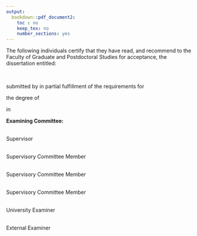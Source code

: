 ```yaml
---
output:
  bookdown::pdf_document2:
    toc : no
    keep_tex: no
    number_sections: yes
---
```


\doublespacing

The following individuals certify that they have read, and recommend to the Faculty of Graduate
and Postdoctoral Studies for acceptance, the dissertation entitled:

\vspace{5mm}

\noindent\underline{\makebox[6in][l]{Transboundary fish stocks and their management under climate change}}  
\vspace{2mm}

submitted by \underline{Juliano Emmanuel Palacios Abrantes} in partial fulfillment of the requirements for

the degree of \noindent\underline{\makebox[5in][l]{Doctor of Philosophy}}  

in \noindent\underline{\makebox[5.8in][l]{Zoology}}

\vspace{5mm}

**Examining Committee:**

\noindent\underline{\makebox[6in][l]{William W.L. Cheung, Zoology, UBC}}  
Supervisor

\noindent\underline{\makebox[6in][l]{Villy Christensen, Zoology, UBC}}  
Supervisory Committee Member 

\noindent\underline{\makebox[6in][l]{Daniel Pauly, Zoology, UBC}}  
Supervisory Committee Member 

\noindent\underline{\makebox[6in][l]{U. Rashid Sumaila, IRES, UBC}}  
Supervisory Committee Member 

\noindent\underline{\makebox[6in][l]{}}  
University Examiner

\noindent\underline{\makebox[6in][l]{}}  
External Examiner



